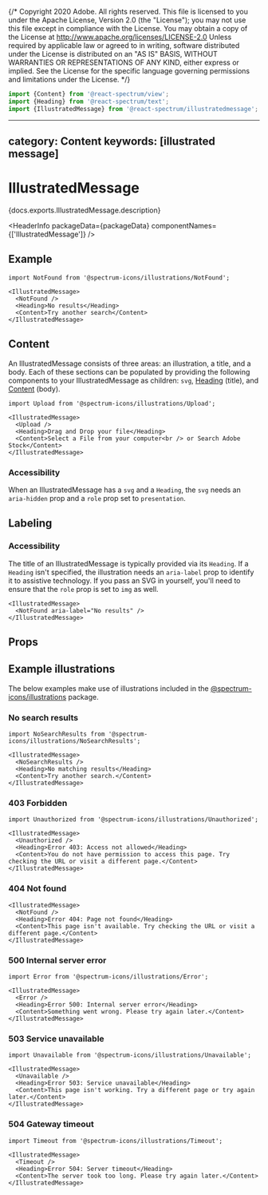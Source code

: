 {/* Copyright 2020 Adobe. All rights reserved.
This file is licensed to you under the Apache License, Version 2.0 (the "License");
you may not use this file except in compliance with the License. You may obtain a copy
of the License at http://www.apache.org/licenses/LICENSE-2.0
Unless required by applicable law or agreed to in writing, software distributed under
the License is distributed on an "AS IS" BASIS, WITHOUT WARRANTIES OR REPRESENTATIONS
OF ANY KIND, either express or implied. See the License for the specific language
governing permissions and limitations under the License. */}



```jsx import
import {Content} from '@react-spectrum/view';
import {Heading} from '@react-spectrum/text';
import {IllustratedMessage} from '@react-spectrum/illustratedmessage';
```

---
category: Content
keywords: [illustrated message]
---

# IllustratedMessage

<PageDescription>{docs.exports.IllustratedMessage.description}</PageDescription>

<HeaderInfo packageData={packageData} componentNames={['IllustratedMessage']} />

## Example

```tsx example
import NotFound from '@spectrum-icons/illustrations/NotFound';

<IllustratedMessage>
  <NotFound />
  <Heading>No results</Heading>
  <Content>Try another search</Content>
</IllustratedMessage>
```

## Content

An IllustratedMessage consists of three areas: an illustration, a title, and a body.
Each of these sections can be populated by providing the following components to your IllustratedMessage as children:
`svg`, [Heading](Heading.html) (title), and [Content](Content.html) (body).

```tsx example
import Upload from '@spectrum-icons/illustrations/Upload';

<IllustratedMessage>
  <Upload />
  <Heading>Drag and Drop your file</Heading>
  <Content>Select a File from your computer<br /> or Search Adobe Stock</Content>
</IllustratedMessage>
```

### Accessibility

When an IllustratedMessage has a `svg` and a `Heading`, the `svg` needs an `aria-hidden` prop and a `role` prop set to `presentation`.

## Labeling

### Accessibility

The title of an IllustratedMessage is typically provided via its `Heading`.
If a `Heading` isn't specified, the illustration needs an `aria-label` prop to identify it to assistive technology.
If you pass an SVG in yourself, you'll need to ensure that the `role` prop is set to `img` as well.

```tsx example
<IllustratedMessage>
  <NotFound aria-label="No results" />
</IllustratedMessage>
```

## Props

<PropTable component={docs.exports.IllustratedMessage} links={docs.links} />

## Example illustrations

The below examples make use of illustrations included in the [@spectrum-icons/illustrations](http://npmjs.com/@spectrum-icons/illustrations) package.

### No search results

```tsx example
import NoSearchResults from '@spectrum-icons/illustrations/NoSearchResults';

<IllustratedMessage>
  <NoSearchResults />
  <Heading>No matching results</Heading>
  <Content>Try another search.</Content>
</IllustratedMessage>
```

### 403 Forbidden

```tsx example
import Unauthorized from '@spectrum-icons/illustrations/Unauthorized';

<IllustratedMessage>
  <Unauthorized />
  <Heading>Error 403: Access not allowed</Heading>
  <Content>You do not have permission to access this page. Try checking the URL or visit a different page.</Content>
</IllustratedMessage>
```

### 404 Not found

```tsx example
<IllustratedMessage>
  <NotFound />
  <Heading>Error 404: Page not found</Heading>
  <Content>This page isn't available. Try checking the URL or visit a different page.</Content>
</IllustratedMessage>
```

### 500 Internal server error

```tsx example
import Error from '@spectrum-icons/illustrations/Error';

<IllustratedMessage>
  <Error />
  <Heading>Error 500: Internal server error</Heading>
  <Content>Something went wrong. Please try again later.</Content>
</IllustratedMessage>
```

### 503 Service unavailable

```tsx example
import Unavailable from '@spectrum-icons/illustrations/Unavailable';

<IllustratedMessage>
  <Unavailable />
  <Heading>Error 503: Service unavailable</Heading>
  <Content>This page isn't working. Try a different page or try again later.</Content>
</IllustratedMessage>
```

### 504 Gateway timeout

```tsx example
import Timeout from '@spectrum-icons/illustrations/Timeout';

<IllustratedMessage>
  <Timeout />
  <Heading>Error 504: Server timeout</Heading>
  <Content>The server took too long. Please try again later.</Content>
</IllustratedMessage>
```
